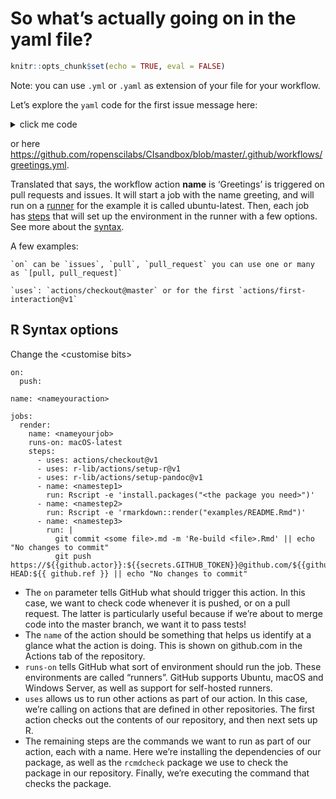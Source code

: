 # So what's actually going on in the yaml file? {#understanding-yaml}

```r
knitr::opts_chunk$set(echo = TRUE, eval = FALSE)
```

Note: you can use `.yml` or `.yaml` as extension of your file for your workflow. 

Let's explore the `yaml` code for the first issue message here:

<details><summary>click me code</summary>
  <p>

        name: Greetings

        on: [pull_request, issues]

        jobs:
          greeting:
            runs-on: ubuntu-latest
            steps:
            - uses: actions/first-interaction@v1
              with:
                repo-token: ${{ secrets.GITHUB_TOKEN }}
                issue-message: 'Hi ! there!! thanks for your contribution!, you are awesome! '
                pr-message: 'Hey what an input! please give us a bit of time to review it! We will be in touch soon.'
  </p>
</details>

or here [https://github.com/ropenscilabs/CIsandbox/blob/master/.github/workflows/greetings.yml](https://github.com/ropenscilabs/CIsandbox/blob/master/.github/workflows/greetings.yml).

Translated that says,  the workflow action **name** is 'Greetings' is triggered on pull requests and issues. It will start a job
with the name greeting, and will run on a [runner](https://help.github.com/en/actions/automating-your-workflow-with-github-actions/core-concepts-for-github-actions#runner) for the example it is called ubuntu-latest. Then, each job has [steps](https://help.github.com/en/actions/automating-your-workflow-with-github-actions/core-concepts-for-github-actions#step) that will set up the environment in the runner with a few options. See more about the [syntax](https://help.github.com/en/actions/automating-your-workflow-with-github-actions/workflow-syntax-for-github-actions).

A few examples:

    `on` can be `issues`, `pull`, `pull_request` you can use one or many as `[pull, pull_request]`

    `uses`: `actions/checkout@master` or for the first `actions/first-interaction@v1`

## R Syntax options

Change the \<customise bits>

```
on:
  push:

name: <nameyouraction>

jobs:
  render:
    name: <nameyourjob>
    runs-on: macOS-latest
    steps:
      - uses: actions/checkout@v1
      - uses: r-lib/actions/setup-r@v1
      - uses: r-lib/actions/setup-pandoc@v1
      - name: <namestep1>
        run: Rscript -e 'install.packages("<the package you need>")'
      - name: <namestep2>
        run: Rscript -e 'rmarkdown::render("examples/README.Rmd")'
      - name: <namestep3>
        run: |
          git commit <some file>.md -m 'Re-build <file>.Rmd' || echo "No changes to commit"
          git push https://${{github.actor}}:${{secrets.GITHUB_TOKEN}}@github.com/${{github.repository}}.git HEAD:${{ github.ref }} || echo "No changes to commit"
```

* The `on` parameter tells GitHub what should trigger this action. In this case, we want to check code whenever it is pushed, or on a pull request. The latter is particularly useful because if we're about to merge code into the master branch, we want it to pass tests!
* The `name` of the action should be something that helps us identify at a glance what the action is doing. This is shown on github.com in the Actions tab of the repository.
* `runs-on` tells GitHub what sort of environment should run the job. These environments are called "runners". GitHub supports Ubuntu, macOS and Windows Server, as well as support for self-hosted runners.
* `uses` allows us to run other actions as part of our action. In this case, we're calling on actions that are defined in other repositories. The first action checks out the contents of our repository, and then next sets up R.
* The remaining steps are the commands we want to run as part of our action, each with a name. Here we're installing the dependencies of our package, as well as the `rcmdcheck` package we use to check the package in our repository. Finally, we're executing the command that checks the package.
